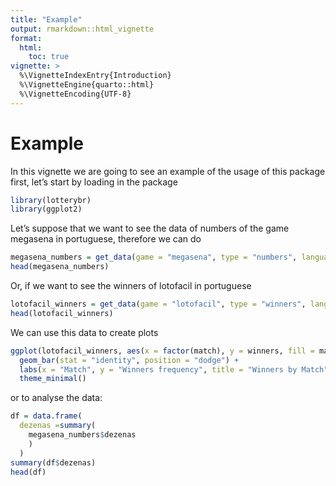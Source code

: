 ```yaml
---
title: "Example"
output: rmarkdown::html_vignette 
format: 
  html:
    toc: true
vignette: >
  %\VignetteIndexEntry{Introduction}
  %\VignetteEngine{quarto::html}
  %\VignetteEncoding{UTF-8}
---
```

# Example

In this vignette we are going to see an example of the usage of this package
first, let's start by loading in the package

```r
library(lotterybr)
library(ggplot2)
```

Let's suppose that we want to see the data of numbers of the game megasena in portuguese, therefore we can do

```r
megasena_numbers = get_data(game = "megasena", type = "numbers", language = "ptbr")
head(megasena_numbers)
```

Or, if we want to see the winners of lotofacil in portuguese

```r
lotofacil_winners = get_data(game = "lotofacil", type = "winners", language = "eng")
head(lotofacil_winners)
```

We can use this data to create plots

```r
ggplot(lotofacil_winners, aes(x = factor(match), y = winners, fill = match)) +
  geom_bar(stat = "identity", position = "dodge") +
  labs(x = "Match", y = "Winners frequency", title = "Winners by Match") +
  theme_minimal()
```

or to analyse the data:

```r
df = data.frame(
  dezenas =summary(
    megasena_numbers$dezenas
    )
  )
summary(df$dezenas)
head(df)
```
